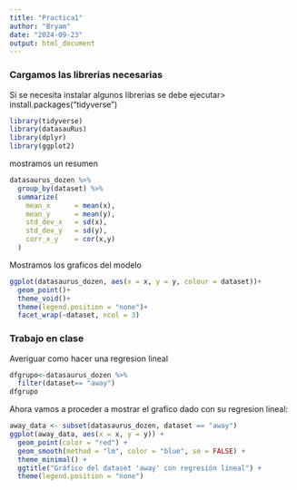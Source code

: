 ---
title: "Practica1"
author: "Bryam"
date: "2024-09-23"
output: html_document
---

### Cargamos las librerias necesarias

Si se necesita instalar algunos librerias se debe ejecutar\> install.packages("tidyverse")

```{r}
library(tidyverse)
library(datasauRus)
library(dplyr)
library(ggplot2)
```

mostramos un resumen

```{r}
datasaurus_dozen %>%
  group_by(dataset) %>%
  summarize(
    mean_x      = mean(x),
    mean_y      = mean(y),
    std_dev_x   = sd(x),
    std_dev_y   = sd(y),
    corr_x_y    = cor(x,y)
  )
```

Mostramos los graficos del modelo

```{r}
ggplot(datasaurus_dozen, aes(x = x, y = y, colour = dataset))+
  geom_point()+
  theme_void()+
  theme(legend.position = "none")+
  facet_wrap(~dataset, ncol = 3)
```
### Trabajo en clase 
Averiguar como hacer una regresion lineal 

```{r}
dfgrupo<-datasaurus_dozen %>%
  filter(dataset== "away")
dfgrupo

```


Ahora vamos a proceder a mostrar el grafico dado con su regresion lineal:

```{r}
away_data <- subset(datasaurus_dozen, dataset == "away")
ggplot(away_data, aes(x = x, y = y)) +
  geom_point(color = "red") +
  geom_smooth(method = "lm", color = "blue", se = FALSE) +
  theme_minimal() +
  ggtitle("Gráfico del dataset 'away' con regresión lineal") +
  theme(legend.position = "none")

```